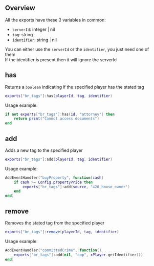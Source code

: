 ## Overview

All the exports have these 3 variables in common:
- `serverId`: integer | nil
- `tag`: string
- `identifier`: string | nil

You can either use the `serverId` or the `identifier`, you just need one of them  
If the identifier is present then it will ignore the serverId

## has
Returns a `boolean` indicating if the specified player has the stated tag
```lua showLineNumbers
exports["br_tags"]:has(playerId, tag, identifier)
```
Usage example:
```lua showLineNumbers
if not exports["br_tags"]:has(id, "attorney") then
    return print("Cannot access documents")
end
```

## add
Adds a new tag to the specified player  
```lua showLineNumbers
exports["br_tags"]:add(playerId, tag, identifier)
```
Usage example:
```lua showLineNumbers
AddEventHandler("buyProperty", function(cash)
    if cash >= Config.propertyPrice then
        exports["br_tags"]:add(source, "420_house_owner")
    end
end)
```

## remove
Removes the stated tag from the specified player
```lua showLineNumbers
exports["br_tags"]:remove(playerId, tag, identifier)
```
Usage example:
```lua showLineNumbers
AddEventHandler("committedCrime", function()
    exports["br_tags"]:add(nil, "cop", xPlayer.getIdentifier())
end)
```